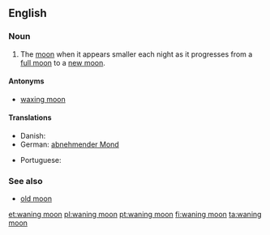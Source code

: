 ==English==

===Noun===
{{en-noun|head=[[wane|waning]] [[moon]]}}

# The [[moon]] when it appears smaller each night as it progresses from a [[full moon]] to a [[new moon]].

====Antonyms====
* [[waxing moon]]

====Translations====
{{trans-top}}
* Danish: {{t-|da|aftagende måne}}
* German: [[abnehmender Mond]] {{m}}
{{trans-mid}}
* Portuguese: {{t-|pt|lua minguante|f}}
{{trans-bottom}}

===See also===
* [[old moon]]

[[et:waning moon]]
[[pl:waning moon]]
[[pt:waning moon]]
[[fi:waning moon]]
[[ta:waning moon]]